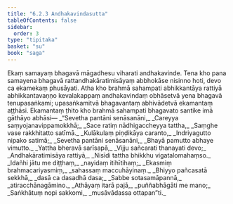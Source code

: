 ```yaml
---
title: "6.2.3 Andhakavindasutta"
tableOfContents: false
sidebar:
  order: 3
type: "tipitaka"
basket: "su"
book: "saga"
---
```



<DynamicBreadcrumb />

<Division number="184" book="saga" bookNo="12" page="156">

<Paragraph number="1097" book="saga">
Ekaṃ samayaṃ bhagavā māgadhesu viharati andhakavinde. Tena kho pana samayena bhagavā rattandhakāratimisāyaṃ abbhokāse nisinno hoti, devo ca ekamekaṃ phusāyati. Atha kho brahmā sahampati abhikkantāya rattiyā abhikkantavaṇṇo kevalakappaṃ andhakavindaṃ obhāsetvā yena bhagavā tenupasaṅkami; upasaṅkamitvā bhagavantaṃ abhivādetvā ekamantaṃ aṭṭhāsi. Ekamantaṃ ṭhito kho brahmā sahampati bhagavato santike imā gāthāyo abhāsi—
</Paragraph>

<Paragraph number="1098" type="verses" book="saga">
_“Sevetha pantāni senāsanāni,_  
_Careyya saṃyojanavippamokkhā;_  
_Sace ratiṃ nādhigaccheyya tattha,_  
_Saṃghe vase rakkhitatto satīmā._  

</Paragraph>

<Paragraph number="1099" type="verses" book="saga">
_Kulākulaṃ piṇḍikāya caranto,_  
_Indriyagutto nipako satimā;_  
_Sevetha pantāni senāsanāni,_  
_Bhayā pamutto abhaye vimutto._  

</Paragraph>

<Paragraph number="1100" type="verses" book="saga">
_Yattha bheravā sarīsapā,_  
_Vijju sañcarati thanayati devo;_  
_Andhakāratimisāya rattiyā,_  
_Nisīdi tattha bhikkhu vigatalomahaṃso._  

</Paragraph>

<Paragraph number="1101" type="verses" book="saga">
_Idañhi jātu me diṭṭhaṃ,_  
_nayidaṃ itihītihaṃ;_  
_Ekasmiṃ brahmacariyasmiṃ,_  
_sahassaṃ maccuhāyinaṃ._  

</Paragraph>

<Paragraph number="1102" type="verses" book="saga">
_Bhiyyo pañcasatā sekkhā,_  
_dasā ca dasadhā dasa;_  
_Sabbe sotasamāpannā,_  
_atiracchānagāmino._  

</Paragraph>

<Paragraph number="1103" type="verses" book="saga">
_Athāyaṃ itarā pajā,_  
_puññabhāgāti me mano;_  
_Saṅkhātuṃ nopi sakkomi,_  
_musāvādassa ottapan”ti._
</Paragraph>
</Division>